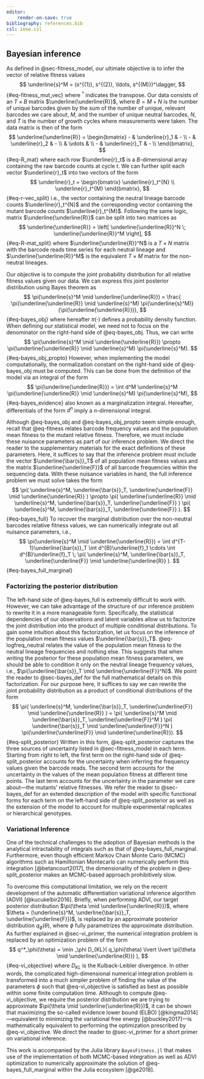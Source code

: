 ```yaml
---
editor:
    render-on-save: true
bibliography: references.bib
csl: ieee.csl
---
```

## Bayesian inference {#sec-bayesian_inference}

As defined in @sec-fitness_model, our ultimate objective is to infer the vector
of relative fitness values
$$
\underline{s}^M = (s^{(1)}, s^{(2)}, \ldots, s^{(M)})^\dagger,
$${#eq-fitness_mut_vec}
where $^\dagger$ indicates the transpose. Our data consists of an $T \times B$
matrix $\underline{\underline{R}}$, where $B = M + N$ is the number of unique
barcodes given by the sum of the number of unique, relevant barcodes we care
about, $M$, and the number of unique neutral barcodes, $N$, and $T$ is the
number of growth cycles where measurements were taken. The data matrix is then
of the form
$$
\underline{\underline{R}} = \begin{bmatrix}
- & \underline{r}_1 & - \\
- & \underline{r}_2 & - \\
 & \vdots & \\
- & \underline{r}_T & - \\
\end{bmatrix},
$${#eq-R_mat}
where each row $\underline{r}_t$ is a $B$-dimensional array containing the raw
barcode counts at cycle $t$. We can further split each vector $\underline{r}_t$
into two vectors of the form
$$
\underline{r}_t = \begin{bmatrix}
\underline{r}_t^{N} \\
\underline{r}_t^{M}
\end{bmatrix},
$${#eq-r-vec_split}
i.e., the vector containing the neutral lineage barcode counts
$\underline{r}_t^{N}$ and the corresponding vector containing the mutant barcode
counts $\underline{r}_t^{M}$. Following the same logic, matrix
$\underline{\underline{R}}$ can be split into two matrices as
$$
\underline{\underline{R}} = \left[ 
\underline{\underline{R}}^N \; \underline{\underline{R}}^M
\right],
$${#eq-R-mat_split}
where $\underline{\underline{R}}^N$ is a $T \times N$ matrix with the barcode
reads time series for each neutral lineage and $\underline{\underline{R}}^M$ is
the equivalent $T \times M$ matrix for the non-neutral lineages.

Our objective is to compute the joint probability distribution for all relative
fitness values given our data. We can express this joint posterior distribution
using Bayes theorem as
$$
\pi(\underline{s}^M \mid \underline{\underline{R}}) = \frac{
\pi(\underline{\underline{R}} \mid \underline{s}^M) 
\pi(\underline{s}^M)}
{\pi(\underline{\underline{R}})},
$${#eq-bayes_obj}
where hereafter $\pi(\cdot)$ defines a probability density function. When
defining our statistical model, we need not to focus on the denominator on the
right-hand side of @eq-bayes_obj. Thus, we can write
$$
\pi(\underline{s}^M \mid \underline{\underline{R}}) \propto
\pi(\underline{\underline{R}} \mid \underline{s}^M) 
\pi(\underline{s}^M).
$${#eq-bayes_obj_propto}
However, when implementing the model computationally, the normalization constant
on the right-hand side of @eq-bayes_obj must be computed. This can be done from
the definition of the model via an integral of the form
$$
\pi(\underline{\underline{R}}) = \int d^M \underline{s}^M
\pi(\underline{\underline{R}} \mid \underline{s}^M) 
\pi(\underline{s}^M),
$${#eq-bayes_evidence}
also known as a marginalization integral. Hereafter, differentials of the form
$d^n$ imply a $n$-dimensional integral.

Although @eq-bayes_obj and @eq-bayes_obj_propto seem simple enough, recall that
@eq-fitness relates barcode frequency values and the population mean fitness to
the mutant relative fitness. Therefore, we must include these nuisance
parameters as part of our inference problem. We direct the reader to the
supplementary materials for the exact definitions of these parameters. Here, it
suffices to say that the inference problem must include the vector
$\underline{\bar{s}}_T$ of all population mean fitness values and the matrix
$\underline{\underline{F}}$ of all barcode frequencies within the sequencing
data. With these nuisance variables in hand, the full inference problem we must
solve takes the form
$$
\pi(
    \underline{s}^M, \underline{\bar{s}}_T, \underline{\underline{F}} \mid
    \underline{\underline{R}}
) \propto
\pi(
    \underline{\underline{R}} \mid
    \underline{s}^M, \underline{\bar{s}}_T, \underline{\underline{F}}
)
\pi(
    \underline{s}^M, \underline{\bar{s}}_T, \underline{\underline{F}}
).
$${#eq-bayes_full}
To recover the marginal distribution over the non-neutral barcodes relative
fitness values, we can numerically integrate out all nuisance parameters, i.e.,
$$
\pi(\underline{s}^M \mid \underline{\underline{R}}) =
\int d^{T-1}\underline{\bar{s}}_T
\int d^{B}\underline{f}_1 \cdots
\int d^{B}\underline{f}_T
\;
\pi(
    \underline{s}^M, \underline{\bar{s}}_T, \underline{\underline{F}} \mid
    \underline{\underline{R}}
).
$${#eq-bayes_full_marginal}

### Factorizing the posterior distribution {#seq-split_posterior}

The left-hand side of @eq-bayes_full is extremely difficult to work with.
However, we can take advantage of the structure of our inference problem to
rewrite it in a more manageable form. Specifically, the statistical dependencies
of our observations and latent variables allow us to factorize the joint
distribution into the product of multiple conditional distributions. To gain
some intuition about this factorization, let us focus on the inference of the
population mean fitness values $\underline{\bar{s}}_T$. @eq-logfreq_neutral
relates the value of the population mean fitness to the neutral lineage
frequencies and nothing else. This suggests that when writing the posterior for
these population mean fitness parameters, we should be able to condition it only
on the neutral lineage frequency values, i.e., $\pi(\underline{\bar{s}}_T \mid
\underline{\underline{F}}^N)$. We point the reader to @sec-bayes_def for the
full mathematical details on this factorization. For our purpose here, it
suffices to say we can rewrite the joint probability distribution as a product
of conditional distributions of the form
$$
\pi(
    \underline{s}^M, \underline{\bar{s}}_T, \underline{\underline{F}} \mid
    \underline{\underline{R}}
) =
\pi(
    \underline{s}^M \mid \underline{\bar{s}}_T, \underline{\underline{F}}^M
)
\pi(
    \underline{\bar{s}}_T \mid \underline{\underline{F}}^N
)
\pi(\underline{\underline{F}} \mid \underline{\underline{R}}).
$${#eq-split_posterior}
Written in this form, @eq-split_posterior captures the three sources of
uncertainty listed in @sec-fitness_model in each term. Starting from right to
left, the first term on the right-hand side of @eq-split_posterior accounts for
the uncertainty when inferring the frequency values given the barcode reads. The
second term accounts for the uncertainty in the values of the mean population
fitness at different time points. The last term accounts for the uncertainty in
the parameter we care about---the mutants' relative fitnesses. We refer the
reader to @sec-bayes_def for an extended description of the model with specific
functional forms for each term on the left-hand side of @eq-split_posterior as
well as the extension of the model to account for multiple experimental
replicates or hierarchical genotypes.

### Variational Inference

One of the technical challenges to the adoption of Bayesian methods is the
analytical intractability of integrals such as that of @eq-bayes_full_marginal.
Furthermore, even though efficient Markov Chain Monte Carlo (MCMC) algorithms
such as Hamiltonian Montecarlo can numerically perform this integration
[@betancourt2017], the dimensionality of the problem in @eq-split_posterior
makes an MCMC-based approach prohibitively slow.

To overcome this computational limitation, we rely on the recent development of
the automatic differentiation variational inference algorithm (ADVI)
[@kucukelbir2016]. Briefly, when performing ADVI, our target posterior
distribution $\pi(\theta \mid \underline{\underline{R}})$, where $\theta =
(\underline{s}^M, \underline{\bar{s}}_T, \underline{\underline{F}})$, is
replaced by an approximate posterior distribution $q_\phi(\theta)$, where $\phi$
fully parametrizes the approximate distribution. As further explained in
@sec-vi_primer, the numerical integration problem is replaced by an optimization
problem of the form
$$
q^*_\phi(\theta) = \min _\phi
D_{KL}(
    q_\phi(\theta) \lvert \lvert
    \pi(\theta \mid \underline{\underline{R}})
),
$${#eq-vi_objective}
where $D_{KL}$ is the Kulback-Leibler divergence. In other words, the
complicated high-dimensional numerical integration problem is transformed into a
much simpler problem of finding the value of the parameters $\phi$ such that
@eq-vi_objective is satisfied as best as possible within some finite computation
time. Although to compute @eq-vi_objective, we require the posterior
distribution we are trying to approximate $\pi(\theta \mid
\underline{\underline{R}})$, it can be shown that maximizing the so-called
evidence lower bound (ELBO) [@kingma2014]---equivalent to minimizing the
variational free energy [@buckley2017]---is mathematically equivalent to
performing the optimization prescribed by @eq-vi_objective. We direct the reader
to @sec-vi_primer for a short primer on variational inference.

This work is accompanied by the Julia library `BayesFitness.jl` that makes use
of the implementation of both MCMC-based integration as well as ADVI
optimization to numerically approximate the solution of @eq-bayes_full_marginal
within the Julia ecosystem [@ge2018].